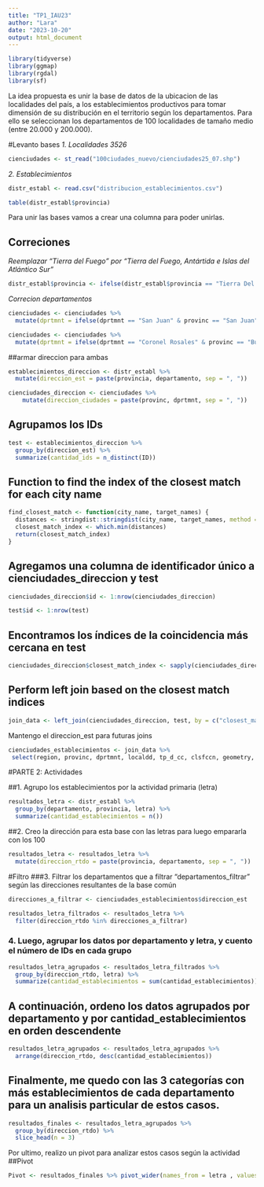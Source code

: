 ```yaml
---
title: "TP1_IAU23"
author: "Lara"
date: "2023-10-20"
output: html_document
---
```



```r
library(tidyverse)
library(ggmap)
library(rgdal)
library(sf)
```

La idea propuesta es unir la base de datos de la ubicacion de las localidades del país, a los establecimientos productivos para tomar dimensión de su distribución en el territorio según los departamentos. Para ello se seleccionan los departamentos de 100 localidades de tamaño medio (entre 20.000 y 200.000). 

#Levanto bases 
*1. Localidades 3526*
```r
cienciudades <- st_read("100ciudades_nuevo/cienciudades25_07.shp")
```


*2. Establecimientos*
```r
distr_establ <- read.csv("distribucion_establecimientos.csv")
```



```r
table(distr_establ$provincia)
```
Para unir las bases vamos a crear una columna para poder unirlas. 

## Correciones
*Reemplazar "Tierra del Fuego" por "Tierra del Fuego, Antártida e Islas del Atlántico Sur"*
```r
distr_establ$provincia <- ifelse(distr_establ$provincia == "Tierra Del Fuego", "Tierra del Fuego, Antártida e Islas del Atlántico Sur", distr_establ$provincia)
```

*Correcion departamentos*
```r
cienciudades <- cienciudades %>% 
  mutate(dprtmnt = ifelse(dprtmnt == "San Juan" & provinc == "San Juan", "Capital", dprtmnt))
```

```r
cienciudades <- cienciudades %>% 
  mutate(dprtmnt = ifelse(dprtmnt == "Coronel Rosales" & provinc == "Buenos Aires", "Coronel de Marina Leonardo Rosales", dprtmnt))
```

##armar direccion para ambas 
```r
establecimientos_direccion <- distr_establ %>% 
  mutate(direccion_est = paste(provincia, departamento, sep = ", "))
```

```r
cienciudades_direccion <- cienciudades %>% 
    mutate(direccion_ciudades = paste(provinc, dprtmnt, sep = ", "))
```

## Agrupamos los IDs

```r
test <- establecimientos_direccion %>%
  group_by(direccion_est) %>%
  summarize(cantidad_ids = n_distinct(ID))
```

## Function to find the index of the closest match for each city name

```r
find_closest_match <- function(city_name, target_names) {
  distances <- stringdist::stringdist(city_name, target_names, method = "jw")
  closest_match_index <- which.min(distances)
  return(closest_match_index)
}
```


## Agregamos una columna de identificador único a cienciudades_direccion y test
```r
cienciudades_direccion$id <- 1:nrow(cienciudades_direccion)
```

```r
test$id <- 1:nrow(test)
```

## Encontramos los índices de la coincidencia más cercana en test
```r
cienciudades_direccion$closest_match_index <- sapply(cienciudades_direccion$direccion_ciudades, find_closest_match, target_names = test$direccion_est)
```


## Perform left join based on the closest match indices

```r
join_data <- left_join(cienciudades_direccion, test, by = c("closest_match_index" = "id"))
```

Mantengo el direccion_est para futuras joins

```r
cienciudades_establecimientos <- join_data %>% 
 select(region, provinc, dprtmnt, localdd, tp_d_cc, clsfccn, geometry, cantidad_ids, direccion_est, geometry)
```

#PARTE 2: Actividades

##1. Agrupo los establecimientos por la actividad primaria (letra)

```r
resultados_letra <- distr_establ %>%
  group_by(departamento, provincia, letra) %>%
  summarize(cantidad_establecimientos = n())
```

##2. Creo la dirección para esta base con las letras para luego empararla con los 100 
```r
resultados_letra <- resultados_letra %>% 
  mutate(direccion_rtdo = paste(provincia, departamento, sep = ", "))
```


#Filtro 
###3. Filtrar los departamentos que a filtrar "departamentos_filtrar" según las direcciones resultantes de la base común

```r
direcciones_a_filtrar <- cienciudades_establecimientos$direccion_est
```

```r
resultados_letra_filtrados <- resultados_letra %>%
  filter(direccion_rtdo %in% direcciones_a_filtrar)
```

### 4. Luego, agrupar los datos por departamento y letra,  y cuento el número de IDs en cada grupo
```r
resultados_letra_agrupados <- resultados_letra_filtrados %>%
  group_by(direccion_rtdo, letra) %>%
  summarize(cantidad_establecimientos = sum(cantidad_establecimientos))
```
## A continuación, ordeno los datos agrupados por departamento y por cantidad_establecimientos en orden descendente

```r
resultados_letra_agrupados <- resultados_letra_agrupados %>%
  arrange(direccion_rtdo, desc(cantidad_establecimientos))
```

## Finalmente, me quedo con las 3 categorías con más establecimientos de cada departamento para un analisis particular de estos casos.  
```r
resultados_finales <- resultados_letra_agrupados %>%
  group_by(direccion_rtdo) %>%
  slice_head(n = 3)
```

Por ultimo, realizo un pivot para analizar estos casos según la actividad
##Pivot

```r
Pivot <- resultados_finales %>% pivot_wider(names_from = letra , values_from = cantidad_establecimientos)
```


